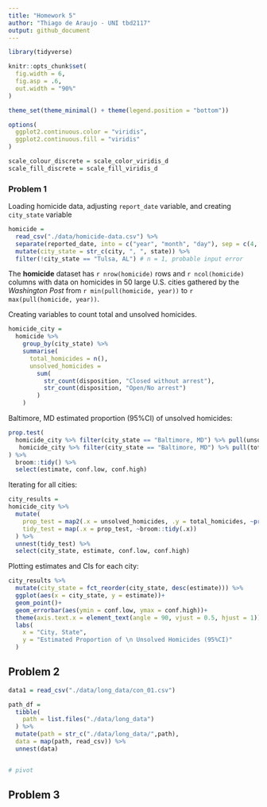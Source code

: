 ```yaml
---
title: "Homework 5"
author: "Thiago de Araujo - UNI tbd2117"
output: github_document
---
```


```r
library(tidyverse)

knitr::opts_chunk$set(
  fig.width = 6,
  fig.asp = .6,
  out.width = "90%"
)

theme_set(theme_minimal() + theme(legend.position = "bottom"))

options(
  ggplot2.continuous.color = "viridis",
  ggplot2.continuous.fill = "viridis"
)

scale_colour_discrete = scale_color_viridis_d
scale_fill_discrete = scale_fill_viridis_d
```

### Problem 1

Loading homicide data, adjusting `report_date` variable, and creating `city_state` variable

```r
homicide = 
  read_csv("./data/homicide-data.csv") %>% 
  separate(reported_date, into = c("year", "month", "day"), sep = c(4, 6)) %>% 
  mutate(city_state = str_c(city, ", ", state)) %>% 
  filter(!city_state == "Tulsa, AL") # n = 1, probable input error
```

The **homicide** dataset has `r nrow(homicide)` rows and `r ncol(homicide)` columns with data on homicides in 50 large U.S. cities gathered by the _Washington Post_ from `r min(pull(homicide, year))` to `r max(pull(homicide, year))`.

Creating variables to count total and unsolved homicides.

```r
homicide_city = 
  homicide %>% 
    group_by(city_state) %>%
    summarise(
      total_homicides = n(),
      unsolved_homicides = 
        sum(
          str_count(disposition, "Closed without arrest"), 
          str_count(disposition, "Open/No arrest")
        )
    )
```

Baltimore, MD estimated proportion (95%CI) of unsolved homicides:

```r
prop.test(
  homicide_city %>% filter(city_state == "Baltimore, MD") %>% pull(unsolved_homicides),
   homicide_city %>% filter(city_state == "Baltimore, MD") %>% pull(total_homicides)
) %>% 
  broom::tidy() %>% 
  select(estimate, conf.low, conf.high)
```

Iterating for all cities:

```r
city_results = 
homicide_city %>% 
  mutate(
    prop_test = map2(.x = unsolved_homicides, .y = total_homicides, ~prop.test(x = .x, n = .y)),
    tidy_test = map(.x = prop_test, ~broom::tidy(.x))
  ) %>% 
  unnest(tidy_test) %>% 
  select(city_state, estimate, conf.low, conf.high)
```

Plotting estimates and CIs for each city:

```r
city_results %>% 
  mutate(city_state = fct_reorder(city_state, desc(estimate))) %>% 
  ggplot(aes(x = city_state, y = estimate))+
  geom_point()+
  geom_errorbar(aes(ymin = conf.low, ymax = conf.high))+
  theme(axis.text.x = element_text(angle = 90, vjust = 0.5, hjust = 1))+
  labs(
    x = "City, State",
    y = "Estimated Proportion of \n Unsolved Homicides (95%CI)"
  )
```

## Problem 2

```r
data1 = read_csv("./data/long_data/con_01.csv")

path_df = 
  tibble(
    path = list.files("./data/long_data")
  ) %>% 
  mutate(path = str_c("./data/long_data/",path),
  data = map(path, read_csv)) %>% 
  unnest(data)


# pivot
```


## Problem 3


```r

```

